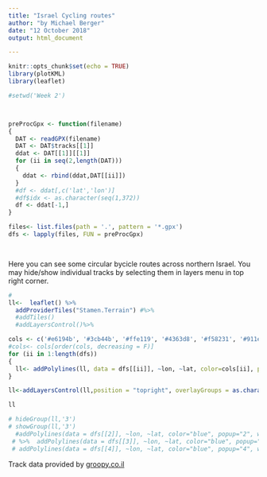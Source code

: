 ```yaml
---
title: "Israel Cycling routes"
author: "by Michael Berger"
date: "12 October 2018"
output: html_document 

---
```


```r
knitr::opts_chunk$set(echo = TRUE)
library(plotKML)
library(leaflet)
```
<script src="http://unpkg.com/leaflet@1.3.1/dist/leaflet.js"></script>
<script src="js/leaflet-providers.js"></script>
```r
#setwd('Week 2')



preProcGpx <- function(filename)
{
  DAT <- readGPX(filename)
  DAT <- DAT$tracks[[1]]
  ddat <- DAT[[1]][[1]]
  for (ii in seq(2,length(DAT)))
  {
    ddat <- rbind(ddat,DAT[[ii]])
  }
  #df <- ddat[,c('lat','lon')]
  #df$idx <- as.character(seq(1,372))
  df <- ddat[-1,]
}

files<- list.files(path = '.', pattern = '*.gpx')
dfs <- lapply(files, FUN = preProcGpx)

  
```


Here you can see some circular bycicle routes across northern Israel. You may hide/show individual tracks by selecting them in layers menu in top right corner.  
```r
#
ll<-  leaflet() %>%
  addProviderTiles("Stamen.Terrain") #%>% 
  #addTiles()
  #addLayersControl()%>%

cols <- c('#e6194b', '#3cb44b', '#ffe119', '#4363d8', '#f58231', '#911eb4', '#46f0f0', '#f032e6', '#bcf60c', '#fabebe', '#008080', '#e6beff', '#9a6324', '#fffac8', '#800000', '#aaffc3', '#808000', '#ffd8b1', '#000075', '#808080', '#ffffff', '#000000') 
#cols<- cols[order(cols, decreasing = F)]
for (ii in 1:length(dfs))
{
  ll<- addPolylines(ll, data = dfs[[ii]], ~lon, ~lat, color=cols[ii], popup=as.character(ii), weight = 2, group = as.character(ii), opacity = 1)
}

ll<-addLayersControl(ll,position = "topright", overlayGroups = as.character(seq(1,length(dfs))))

ll

# hideGroup(ll,'3')
# showGroup(ll,'3')
  #addPolylines(data = dfs[[2]], ~lon, ~lat, color="blue", popup="2", weight = 2)
 # %>%  addPolylines(data = dfs[[3]], ~lon, ~lat, color="blue", popup="3", weight = 2)
 # addPolylines(data = dfs[[4]], ~lon, ~lat, color="blue", popup="4", weight = 2)

```

Track data provided  by [groopy.co.il](http://www.groopy.co.il/tracks.aspx)


